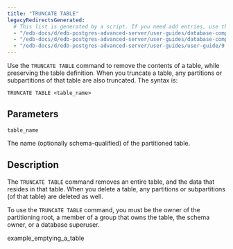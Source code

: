 ```yaml
---
title: "TRUNCATE TABLE"
legacyRedirectsGenerated:
  # This list is generated by a script. If you need add entries, use the `legacyRedirects` key.
  - "/edb-docs/d/edb-postgres-advanced-server/user-guides/database-compatibility-for-oracle-developers-guide/9.6/Database_Compatibility_for_Oracle_Developers_Guide_v9.6.1.115.html"
  - "/edb-docs/d/edb-postgres-advanced-server/user-guides/database-compatibility-for-oracle-developers-guide/9.5/Database_Compatibility_for_Oracle_Developers_Guide.1.340.html"
  - "/edb-docs/d/edb-postgres-advanced-server/user-guides/user-guide/9.5/EDB_Postgres_Enterprise_Guide.1.064.html"
---
```


<div id="truncate_table" class="registered_link"></div>

Use the `TRUNCATE TABLE` command to remove the contents of a table, while preserving the table definition. When you truncate a table, any partitions or subpartitions of that table are also truncated. The syntax is:

```text
TRUNCATE TABLE <table_name>
```

## Parameters

`table_name`

 The name (optionally schema-qualified) of the partitioned table.

## Description

The `TRUNCATE TABLE` command removes an entire table, and the data that resides in that table. When you delete a table, any partitions or subpartitions (of that table) are deleted as well.

To use the `TRUNCATE TABLE` command, you must be the owner of the partitioning root, a member of a group that owns the table, the schema owner, or a database superuser.

<div class="toctree" maxdepth="3">

example_emptying_a_table

</div>
